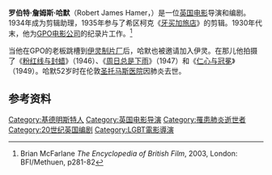 '''罗伯特·詹姆斯·哈默'''（Robert James Hamer，{{bd|1911年|3月31日|1963年|12月4日}}）是一位[[英国电影|英国电影]]导演和编剧。 1934年成为剪辑助理，1935年参与了希区柯克《[[牙买加旅店_(电影)|牙买加旅店]]》的剪辑。1930年代末，他为[[GPO电影公司|GPO电影公司]]的纪录片工作。<ref name="McFarlane">Brian McFarlane ''The Encyclopedia of British Film'', 2003, London: BFI/Methuen, p281-82</ref>

当他在GPO的老板跳槽到[[伊灵制片厂|伊灵制片厂]]后，哈默也被邀请加入伊灵。在那儿他拍摄了《[[粉红线与封蜡|粉红线与封蜡]]》（1946）、《[[周日总是下雨|周日总是下雨]]》（1947）和《[[仁心与冠冕|仁心与冠冕]]》（1949）。哈默52岁时在伦敦[[圣托马斯医院|圣托马斯医院]]因肺炎去世。

==参考资料==
{{reflist}}

{{Authority control}}
{{DEFAULTSORT:Hamer, Robert}}
[[Category:基德明斯特人|Category:基德明斯特人]]
[[Category:英国电影导演|Category:英国电影导演]]
[[Category:罹患肺炎逝世者|Category:罹患肺炎逝世者]]
[[Category:20世纪英国编剧|Category:20世纪英国编剧]]
[[Category:LGBT電影導演|Category:LGBT電影導演]]
